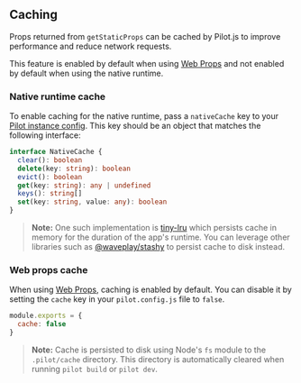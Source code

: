 ## Caching

Props returned from `getStaticProps` can be cached by Pilot.js to improve performance and reduce network requests.

This feature is enabled by default when using [Web Props](/docs/web-props) and not enabled by default when using the native runtime.

### Native runtime cache

To enable caching for the native runtime, pass a `nativeCache` key to your [Pilot instance config](/docs/configuration). This key should be an object that matches the following interface:

```ts
interface NativeCache {
  clear(): boolean
  delete(key: string): boolean
  evict(): boolean
  get(key: string): any | undefined
  keys(): string[]
  set(key: string, value: any): boolean
}
```

> **Note:** One such implementation is [tiny-lru](https://github.com/avoidwork/tiny-lru) which persists cache in memory for the duration of the app's runtime. You can leverage other libraries such as [@waveplay/stashy](https://github.com/Wave-Play/stashy) to persist cache to disk instead.

### Web props cache

When using [Web Props](/docs/web-props), caching is enabled by default. You can disable it by setting the `cache` key in your `pilot.config.js` file to `false`.

```js
module.exports = {
  cache: false
}
```

> **Note:** Cache is persisted to disk using Node's `fs` module to the `.pilot/cache` directory. This directory is automatically cleared when running `pilot build` or `pilot dev`.
